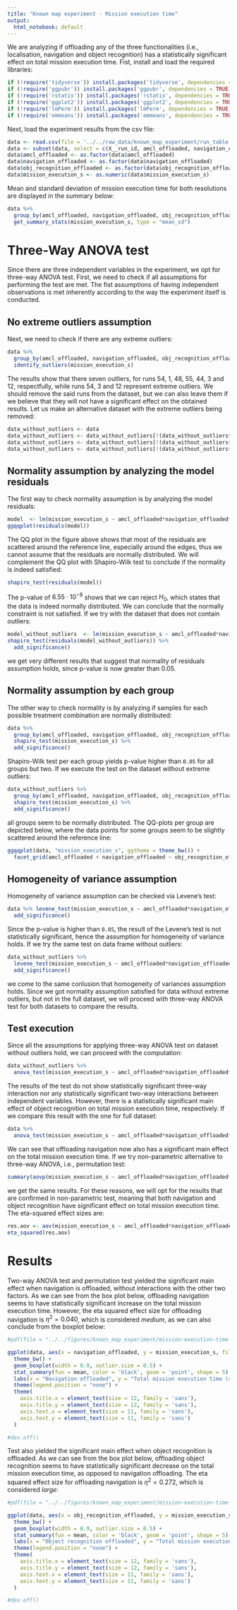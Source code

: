 ```yaml
---
title: "Known map experiment - Mission execution time"
output:
  html_notebook: default
---
```


We are analyzing if offloading any of the three functionalities (i.e., localisation, navigation and object recognition) has a statistically significant effect on total mission execution time. Fist, install and load the required libraries:
```r
if (!require('tidyverse')) install.packages('tidyverse', dependencies = TRUE); library('tidyverse')
if (!require('ggpubr')) install.packages('ggpubr', dependencies = TRUE); library('ggpubr')
if (!require('rstatix')) install.packages('rstatix', dependencies = TRUE); library('rstatix')
if (!require('ggplot2')) install.packages('ggplot2', dependencies = TRUE); library('ggplot2')
if (!require('lmPerm')) install.packages('lmPerm', dependencies = TRUE); library('lmPerm')
if (!require('emmeans')) install.packages('emmeans', dependencies = TRUE); library('emmeans')
```

Next, load the experiment results from the csv file:
```r
data <- read.csv(file = '../../raw_data/known_map_experiment/run_table.csv')
data <- subset(data, select = c(X__run_id, amcl_offloaded, navigation_offloaded, obj_recognition_offloaded, mission_execution_s))
data$amcl_offloaded <- as.factor(data$amcl_offloaded)
data$navigation_offloaded <- as.factor(data$navigation_offloaded)
data$obj_recognition_offloaded <- as.factor(data$obj_recognition_offloaded)
data$mission_execution_s <- as.numeric(data$mission_execution_s)
```

Mean and standard deviation of mission execution time for both resolutions are displayed in the summary below:
```r
data %>%
  group_by(amcl_offloaded, navigation_offloaded, obj_recognition_offloaded) %>%
  get_summary_stats(mission_execution_s, type = "mean_sd")
```

# Three-Way ANOVA test

Since there are three independent variables in the experiment, we opt for three-way ANOVA test. First, we need to check if all assumptions for performing the test are met. The fist assumptions of having independent observations is met inherently according to the way the experiment itself is conducted. 

## No extreme outliers assumption

Next, we need to check if there are any extreme outliers:

```r
data %>%
  group_by(amcl_offloaded, navigation_offloaded, obj_recognition_offloaded) %>%
  identify_outliers(mission_execution_s)
```

The results show that there seven outliers, for runs 54, 1, 48, 55, 44, 3 and 12, respectfully,  while runs 54, 3 and 12 represent extreme outliers. We should remove the said runs from the dataset, but we can also leave them if we believe that they will not have a significant effect on the obtained results. Let us make an alternative dataset with the extreme outliers being removed:
```r
data_without_outliers <- data
data_without_outliers <- data_without_outliers[!(data_without_outliers$X__run_id == 'run_54'),]
data_without_outliers <- data_without_outliers[!(data_without_outliers$X__run_id == 'run_3'),]
data_without_outliers <- data_without_outliers[!(data_without_outliers$X__run_id == 'run_12'),]
```

## Normality assumption by analyzing the model residuals

The first way to check normality assumption is by analyzing the model residuals:
```r
model  <- lm(mission_execution_s ~ amcl_offloaded*navigation_offloaded*obj_recognition_offloaded, data = data)
ggqqplot(residuals(model))
```

The QQ plot in the figure above shows that most of the residuals are scattered around the reference line, especially around the edges, thus we cannot assume that the residuals are normally distributed. We will complement the QQ plot with Shapiro-Wilk test to conclude if the normality is indeed satisfied:
```r
shapiro_test(residuals(model))
```
The p-value of $6.55 \cdot 10^{-8}$ shows that we can reject $H_0$, which states that the data is indeed normally distributed. We can conclude that the normally constraint is not satisfied. If we try with the dataset that does not contain outliers:
```r
model_without_outliers  <- lm(mission_execution_s ~ amcl_offloaded*navigation_offloaded*obj_recognition_offloaded, data = data_without_outliers)
shapiro_test(residuals(model_without_outliers)) %>%
  add_significance()
```
we get very different results that suggest that normality of residuals assumption holds, since p-value is now greater than 0.05.

## Normality assumption by each group

The other way to check normality is by analyzing if samples for each possible treatment combination are normally distributed:
```r
data %>%
  group_by(amcl_offloaded, navigation_offloaded, obj_recognition_offloaded) %>%
  shapiro_test(mission_execution_s) %>%
  add_significance()
```

Shapiro-Wilk test per each group yields p-value higher than `0.05` for all groups but two. If we execute the test on the dataset without extreme outliers:
```r
data_without_outliers %>%
  group_by(amcl_offloaded, navigation_offloaded, obj_recognition_offloaded) %>%
  shapiro_test(mission_execution_s) %>%
  add_significance()
```
all groups seem to be normally distributed. The QQ-plots per group are depicted below, where the data points for some groups seem to be slightly scattered around the reference line:
```r
ggqqplot(data, "mission_execution_s", ggtheme = theme_bw()) +
  facet_grid(amcl_offloaded + navigation_offloaded ~ obj_recognition_offloaded, labeller = "label_both")
```

## Homogeneity of variance assumption

Homogeneity of variance assumption can be checked via Levene’s test:
```r
data %>% levene_test(mission_execution_s ~ amcl_offloaded*navigation_offloaded*obj_recognition_offloaded) %>%
  add_significance()
```
Since the p-value is higher than `0.05`, the result of the Levene's test is not statistically significant, hence the assumption for homogeneity of variance holds. If we try the same test on data frame without outliers:
```r
data_without_outliers %>% 
  levene_test(mission_execution_s ~ amcl_offloaded*navigation_offloaded*obj_recognition_offloaded) %>%
  add_significance()
```
we come to the same conlusion that homogeneity of variances assumption holds. Since we got normality assumption satisfied for data without extreme outliers, but not in the full dataset, we will proceed with three-way ANOVA test for both datasets to compare the results.

## Test execution

Since all the assumptions for applying three-way ANOVA test on dataset without outliers hold, we can proceed with the computation:
```r
data_without_outliers %>% 
  anova_test(mission_execution_s ~ amcl_offloaded*navigation_offloaded*obj_recognition_offloaded)
```
The results of the test do not show statistically significant three-way interaction nor any statistically significant two-way interactions between independent variables. However, there is a statistically significant main effect of object recognition on total mission execution time, respectively. If we compare this result with the one for full dataset:
```r
data %>% 
  anova_test(mission_execution_s ~ amcl_offloaded*navigation_offloaded*obj_recognition_offloaded)
```
We can see that offloading navigation now also has a significant main effect on the total mission execution time. If we try non-parametric alternative to three-way ANOVA, i.e., permutation test:
```r
summary(aovp(mission_execution_s ~ amcl_offloaded*navigation_offloaded*obj_recognition_offloaded, data = data, perm="Prob", maxIter=500000, nCycle=100, Ca=0.001))
```
we get the same results. For these reasons, we will opt for the results that are confirmed in non-parametric test, meaning that both navigation and object recognition have significant effect on total mission execution time. The eta-squared effect sizes are:
```r
res.aov <- aov(mission_execution_s ~ amcl_offloaded*navigation_offloaded*obj_recognition_offloaded, data = data)
eta_squared(res.aov)
```

# Results

Two-way ANOVA test and permutation test yielded the significant main effect when navigation is offloaded, without interactions with the other two factors. As we can see from the box plot below, offloading navigation seems to have statistically significant increase on the total mission execution time. However, the eta squared effect size for offloading navigation is $\eta^2 = 0.040$, which is considered _medium_, as we can also conclude from the boxplot below:
```r
#pdf(file = "../../figures/known_map_experiment/mission-execution-time-1.pdf")

ggplot(data, aes(x = navigation_offloaded, y = mission_execution_s, fill = navigation_offloaded)) +
  theme_bw() + 
  geom_boxplot(width = 0.9, outlier.size = 0.5) + 
  stat_summary(fun = mean, color = 'black', geom = 'point', shape = 5) +
  labs(x = "Navigation offloaded", y = "Total mission execution time (s)") +
  theme(legend.position = "none") +
  theme(
    axis.title.x = element_text(size = 12, family = 'sans'),
    axis.title.y = element_text(size = 12, family = 'sans'),
    axis.text.x = element_text(size = 11, family = 'sans'),
    axis.text.y = element_text(size = 11, family = 'sans')
  )

#dev.off()
```
Test also yielded the significant main effect when object recognition is offloaded. As we can see from the box plot below, offloading object recognition seems to have statistically significant decrease on the total mission execution time, as opposed to navigation offloading. The eta squared effect size for offloading navigation is $\eta^2 =  0.272$, which is considered _large_:
```r
#pdf(file = "../../figures/known_map_experiment/mission-execution-time-2.pdf")

ggplot(data, aes(x = obj_recognition_offloaded, y = mission_execution_s, fill = obj_recognition_offloaded)) +
  theme_bw() + 
  geom_boxplot(width = 0.9, outlier.size = 0.5) + 
  stat_summary(fun = mean, color = 'black', geom = 'point', shape = 5) +
  labs(x = "Object recognition offloaded", y = "Total mission execution time (s)") +
  theme(legend.position = "none") +
  theme(
    axis.title.x = element_text(size = 12, family = 'sans'),
    axis.title.y = element_text(size = 12, family = 'sans'),
    axis.text.x = element_text(size = 11, family = 'sans'),
    axis.text.y = element_text(size = 11, family = 'sans')
  )

#dev.off()
```
